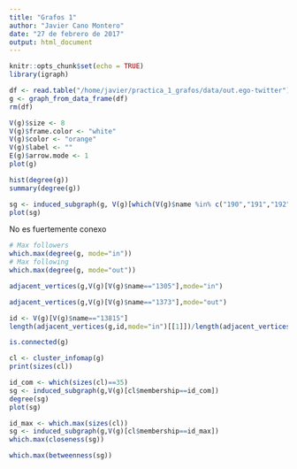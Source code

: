 ```yaml
---
title: "Grafos 1"
author: "Javier Cano Montero"
date: "27 de febrero de 2017"
output: html_document
---
```


```r
knitr::opts_chunk$set(echo = TRUE)
library(igraph)
```

```r
df <- read.table("/home/javier/practica_1_grafos/data/out.ego-twitter")
g <- graph_from_data_frame(df)
rm(df)
```


```r
V(g)$size <- 8
V(g)$frame.color <- "white"
V(g)$color <- "orange"
V(g)$label <- "" 
E(g)$arrow.mode <- 1
plot(g)
```

```r
hist(degree(g))
summary(degree(g))
```

```r
sg <- induced_subgraph(g, V(g)[which(V(g)$name %in% c("190","191","192","193","194","13167"))])
plot(sg)
```
No es fuertemente conexo
```r
# Max followers
which.max(degree(g, mode="in"))
# Max following
which.max(degree(g, mode="out"))
```

```r
adjacent_vertices(g,V(g)[V(g)$name=="1305"],mode="in")
```


```r
adjacent_vertices(g,V(g)[V(g)$name=="1373"],mode="out")
```

```r
id <- V(g)[V(g)$name=="13815"]
length(adjacent_vertices(g,id,mode="in")[[1]])/length(adjacent_vertices(g,id,mode="out")[[1]])
```

```r
is.connected(g)

cl <- cluster_infomap(g)
print(sizes(cl))
```

```r
id_com <- which(sizes(cl)==35)
sg <- induced_subgraph(g,V(g)[cl$membership==id_com])
degree(sg)
plot(sg)
```

```r
id_max <- which.max(sizes(cl))
sg <- induced_subgraph(g,V(g)[cl$membership==id_max])
which.max(closeness(sg))
```

```r
which.max(betweenness(sg))
```
